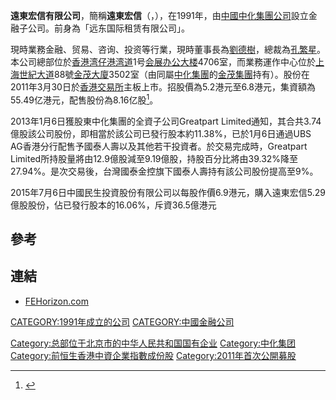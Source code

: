 '''遠東宏信有限公司'''，簡稱'''遠東宏信'''（'''{{lang-en|Far East Horizon Ltd.}}'''，{{hkex|3360}}），在1991年，由[[中國中化集團公司|中國中化集團公司]]設立金融子公司。前身為「远东国际租赁有限公司」。

現時業務金融、贸易、咨询、投资等行業，現時董事長為[[劉德樹|劉德樹]]，總裁為[[孔繁星|孔繁星]]。本公司總部位於[[香港|香港]][[湾仔|湾仔]][[港湾道|港湾道]]1号[[会展办公大楼|会展办公大楼]]4706室，而業務運作中心位於[[上海|上海]][[世紀大道|世紀大道]]88號[[金茂大廈|金茂大廈]]3502室（由同屬[[中化集團|中化集團]]的[[金茂集團|金茂集團]]持有）。股份在2011年3月30日於[[香港交易所|香港交易所]]主板上市。招股價為5.2港元至6.8港元，集資額為55.49亿港元，配售股份為8.16亿股<ref>{{Cite web |url=http://hk.jrj.com.cn/2011/03/1807189487354.shtml |title=无惧市况低迷 远东宏信今起招股 金融界网站 2011年03月18日 07:18 |access-date=2012年2月18日 |archive-date=2017年12月1日 |archive-url=https://web.archive.org/web/20171201041044/http://hk.jrj.com.cn/2011/03/1807189487354.shtml |dead-url=no }}</ref>。

2013年1月6日獲股東中化集團的全資子公司Greatpart Limited通知，其合共3.74億股該公司股份，即相當於該公司已發行股本約11.38%，已於1月6日通過UBS AG香港分行配售予國泰人壽以及其他若干投資者。於交易完成時，Greatpart Limited所持股量將由12.9億股減至9.19億股，持股百分比將由39.32%降至27.94%。是次交易後，台灣國泰金控旗下國泰人壽持有該公司股份提高至9%。

2015年7月6日中國民生投資股份有限公司以每股作價6.9港元，購入遠東宏信5.29億股股份，佔已發行股本的16.06%，斥資36.5億港元

==參考==
{{reflist}}

==連結==
*[http://www.fehorizon.com FEHorizon.com] {{Wayback|url=http://www.fehorizon.com/ |date=20210225081818 }}

[[Category:总部位于北京市的中华人民共和国国有企业|Category:总部位于北京市的中华人民共和国国有企业]]
[[CATEGORY:1991年成立的公司|CATEGORY:1991年成立的公司]]
[[CATEGORY:中國金融公司|CATEGORY:中國金融公司]]
[[Category:中化集团|Category:中化集团]]
[[Category:前恒生香港中資企業指數成份股|Category:前恒生香港中資企業指數成份股]]
[[Category:2011年首次公開募股|Category:2011年首次公開募股]]
<!--2011年9月至2012年12月-->
